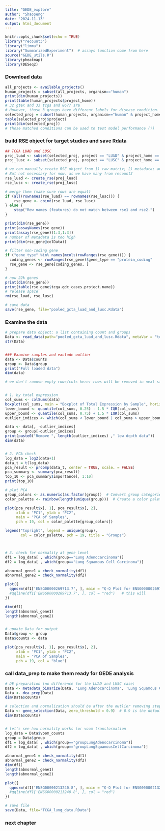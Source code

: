 ```yaml
---
title: "GEDE_explore"
author: "Shaopeng"
date: "2024-11-13"
output: html_document
---
```


```r
knitr::opts_chunk$set(echo = TRUE)
library("recount3")
library("limma")
library("SummarizedExperiment")  # assays function come from here
source("GEDE_utils.R")
library(pheatmap)
library(DESeq2)
```



### Download data
```r
all_projects <- available_projects()
human_projects = subset(all_projects, organism=="human")
print(dim(human_projects))
print(table(human_projects$project_home))
# 32 gtex and 33 tcga and 8677 sra
# However, those 3 groups have different labels for disease condition. Sra is hard to use, we keep the rest 2
selected_proj = subset(human_projects, organism=="human" & project_home == "data_sources/tcga")
table(selected_proj$project)
print(dim(selected_proj))
# those matched conditions can be used to test model performance (?)
```



### build RSE object for target studies and save Rdata
```r
## TCGA LUAD and LUSC
proj_luad <- subset(selected_proj, project == "LUAD" & project_home == "data_sources/tcga")
proj_lusc <- subset(selected_proj, project == "LUSC" & project_home == "data_sources/tcga")

# we can manually create RSE object from 1) raw matrix; 2) metadata; and 3) GRange from gene annotations
# But not necessary for now, as we have many from recount3
rse_luad <- create_rse(proj_luad)
rse_lusc <- create_rse(proj_lusc)

# merge them (make sure rows are equal)
if (all(rownames(rse_luad) == rownames(rse_lusc))) {
    rse_gene <- cbind(rse_luad, rse_lusc)
} else {
    stop("Row names (features) do not match between rse1 and rse2.")
}

print(dim(rse_gene))
print(assayNames(rse_gene))
print(assay(rse_gene)[1:3,1:3])
# number of metadata is too high
print(dim(rse_gene@colData))

# filter non-coding gene
if ("gene_type" %in% names(mcols(rowRanges(rse_gene)))) {
  coding_genes <- rowRanges(rse_gene)$gene_type == "protein_coding"
  rse_gene <- rse_gene[coding_genes, ]
}

# now 22k genes
print(dim(rse_gene))
print(table(rse_gene$tcga.gdc_cases.project.name))
# release space
rm(rse_luad, rse_lusc)

# save data
save(rse_gene, file="pooled_gcta_luad_and_lusc.Rdata")
```



### Examine the data
```r
# prepare data object: a list containing count and groups
Data <- read_data(path="pooled_gcta_luad_and_lusc.Rdata", metaVar = "tcga.gdc_cases.project.name", to_remove = NULL)
str(Data)


### Examine samples and exclude outlier
data <- Data$counts
group <- Data$group
print("Full loaded data")
dim(data)

# we don't remove empty rows/cols here: rows will be removed in next step, cols are kept for cross-data consistency


# 1. by total expression
col_sums <- colSums(data)
boxplot(col_sums, main = "Boxplot of Total Expression by Sample", horizontal = TRUE)
lower_bound <- quantile(col_sums, 0.25) - 1.5 * IQR(col_sums)
upper_bound <- quantile(col_sums, 0.75) + 1.5 * IQR(col_sums)
outlier_indices <- which(col_sums < lower_bound | col_sums > upper_bound)

data <- data[, -outlier_indices]
group <- group[-outlier_indices]
print(paste0("Remove ", length(outlier_indices) ," low depth data"))
dim(data)


# 2. PCA check
log_data = log2(data+1)
data_t = t(log_data)
pca_result <- prcomp(data_t, center = TRUE, scale. = FALSE)
pca_summary <- summary(pca_result)
top_10 <- pca_summary$importance[, 1:10]
print(top_10)

# plot PCA
group_colors <- as.numeric(as.factor(group))  # Convert group categories to numeric
color_palette <- rainbow(length(unique(group)))  # Create a color palette

plot(pca_result$x[, 1], pca_result$x[, 2], 
     xlab = "PC1", ylab = "PC2", 
     main = "PCA of Samples",
     pch = 19, col = color_palette[group_colors])

legend("topright", legend = unique(group), 
       col = color_palette, pch = 19, title = "Groups")



# 3. check for normality at gene level
df1 = log_data[ , which(group=="Lung Adenocarcinoma")]
df2 = log_data[ , which(group=="Lung Squamous Cell Carcinoma")]

abnormal_gene1 = check_normality(df1)
abnormal_gene2 = check_normality(df2)

plot({
  qqnorm(df1['ENSG00000269713.7', ], main = "Q-Q Plot for ENSG00000269713.7")
  #qqline(df1['ENSG00000269713.7', ], col = "red")   # this will 
})

dim(df1)
length(abnormal_gene1)
length(abnormal_gene2)


# update Data for output
Data$group <- group
Data$counts <- data

plot(pca_result$x[, 1], pca_result$x[, 2], 
     xlab = "PC1", ylab = "PC2", 
     main = "PCA of Samples",
     pch = 19, col = "blue")
```



### call data_prep to make them ready for GEDE analysis
```r
# DE preparation (no difference for the LUAD and LUSC case)
Data <- metadata_binarize(Data, 'Lung Adenocarcinoma', 'Lung Squamous Cell Carcinoma', to_remove = NULL)
Data <- dea_prep(Data)
dim(Data$counts)

# selection and normalization should be after the outlier removing step
Data <- gene_selection(Data, zero_threshold = 0.9)  # 0.9 is the default
dim(Data$counts)


# let's see how normality works for voom transformation
log_data = Data$voom_counts
group = Data$group
df1 = log_data[ , which(group=="groupLungAdenocarcinoma")]
df2 = log_data[ , which(group=="groupLungSquamousCellCarcinoma")]

abnormal_gene1 = check_normality(df1)
abnormal_gene2 = check_normality(df2)
dim(df1)
length(abnormal_gene1)
length(abnormal_gene2)

plot({
  qqnorm(df1['ENSG00000213240.8', ], main = "Q-Q Plot for ENSG00000213240.8")
  #qqline(df1['ENSG00000213240.8', ], col = "red")
})

# save file
save(Data, file="TCGA_lung_data.RData")
```



### next chapter


